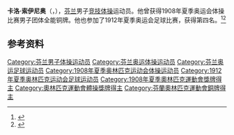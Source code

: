 {{NoteTA|G1=Sports}}
'''卡洛·索伊尼奥'''（{{lang-fi|Kaarlo Soinio}}，{{bd|1888年|1月28日|1960年|10月24日}}），[[芬兰|芬兰]]男子[[竞技体操|竞技体操]]运动员。他曾获得1908年夏季奥运会体操比赛男子团体全能铜牌。他也参加了1912年夏季奥运会足球比赛，获得第四名。<ref>{{Cite web|title=Kaarlo SOINIO|url=https://www.olympic.org/kaarlo-soinio|accessdate=2021-03-21|work=International Olympic Committee|archive-date=2018-01-19|archive-url=https://web.archive.org/web/20180119175545/https://www.olympic.org/Kaarlo-Soinio|dead-url=no}}</ref><ref>{{cite web|url=https://www.olympedia.org/athletes/29838|title=Kaarlo Soinio|work=Olympedia|accessdate=2021-03-24|archive-date=2021-06-03|archive-url=https://web.archive.org/web/20210603231833/https://www.olympedia.org/athletes/29838|dead-url=no}}</ref>

== 参考资料 ==
{{reflist}}

{{Authority control}}
{{DEFAULTSORT:Soinio, Kaarlo}}
[[Category:芬兰男子体操运动员|Category:芬兰男子体操运动员]]
[[Category:芬兰奥运体操运动员|Category:芬兰奥运体操运动员]]
[[Category:芬兰奥运足球运动员|Category:芬兰奥运足球运动员]]
[[Category:1908年夏季奥林匹克运动会体操运动员|Category:1908年夏季奥林匹克运动会体操运动员]]
[[Category:1912年夏季奥林匹克运动会足球运动员|Category:1912年夏季奥林匹克运动会足球运动员]]
[[Category:1908年夏季奧林匹克運動會獎牌得主|Category:1908年夏季奧林匹克運動會獎牌得主]]
[[Category:奧林匹克運動會體操獎牌得主|Category:奧林匹克運動會體操獎牌得主]]
[[Category:芬蘭奧林匹克運動會銅牌得主|Category:芬蘭奧林匹克運動會銅牌得主]]